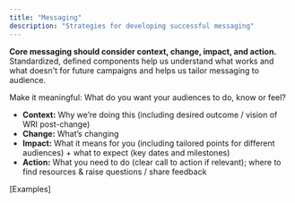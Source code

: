 ```yaml
---
title: "Messaging"
description: "Strategies for developing successful messaging"
---
```

**Core messaging should consider context, change, impact, and action.** Standardized, defined components help us understand what works and what doesn't for future campaigns and helps us tailor messaging to audience.

Make it meaningful: What do you want your audiences to do, know or feel?
- **Context:** Why we’re doing this (including desired outcome / vision of WRI post-change) 
- **Change:** What’s changing 
- **Impact:** What it means for you (including tailored points for different audiences) + what to expect (key dates and milestones)  
- **Action:** What you need to do (clear call to action if relevant); where to find resources & raise questions / share feedback  

[Examples]

